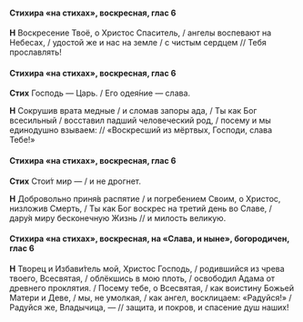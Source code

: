 #### Стихира «на стихах», воскресная, глас 6

**Н** Воскресение Твоё, о Христос Спаситель, / ангелы воспевают на Небесах, / удостой же и нас на земле / с чистым сердцем // Тебя прославлять!

#### Стихира «на стихах», воскресная, глас 6

**Стих** Господь — Царь. / Его одея́ние — слава.

**Н** Сокрушив врата медные / и сломав запоры ада, / Ты как Бог всесильный / восставил падший человеческий род, / посему и мы единодушно взываем: // «Воскресший из мёртвых, Господи, слава Тебе!»

#### Стихира «на стихах», воскресная, глас 6

**Стих** Стои́т мир — / и не дрогнет.

**Н** Добровольно приня́в распятие / и погребением Своим, о Христос, низложив Смерть, / Ты как Бог воскрес на третий день во Славе, / дару́я миру бесконечную Жизнь // и милость великую.

#### Стихира «на стихах», воскресная, на «Слава, и ныне», богородичен, глас 6

**Н** Творец и Избави́тель мой, Христос Господь, / родившийся из чрева твоего, Всесвятая, / облёкшись в мою плоть, / освободил Адама от древнего проклятия. / Посему тебе, о Всесвятая, / как воистину Божьей Матери и Деве, / мы, не умолкая, / как ангел, восклицаем: «Радуйся!» / Радуйся же, Владычица, — // защита, и покров, и спасение душ наших!
